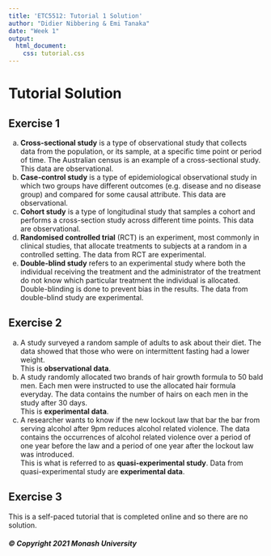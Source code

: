 ```yaml
---
title: 'ETC5512: Tutorial 1 Solution'
author: "Didier Nibbering & Emi Tanaka"
date: "Week 1"
output: 
  html_document:
    css: tutorial.css
---
```

  
  

# Tutorial Solution

## Exercise 1


a) **Cross-sectional study** is a type of observational study that collects data from the population, or its sample, at a specific time point or period of time. The Australian census is an example of a cross-sectional study. This data are observational.
b) **Case-control study** is a type of epidemiological observational study in which two groups have different outcomes (e.g. disease and no disease group) and compared for some causal attribute. This data are observational.
c) **Cohort study** is a type of longitudinal study that samples a cohort and performs a cross-section study across different time points.  This data are observational.
d) **Randomised controlled trial** (RCT) is an experiment, most commonly in clinical studies, that allocate treatments to subjects at a random in a controlled setting. The data from RCT are experimental.  
e) **Double-blind study** refers to an experimental study where both the individual receiving the treatment and the administrator of the treatment do not know which particular treatment the individual is allocated. Double-blinding is done to prevent bias in the results. The data from double-blind study are experimental.

## Exercise 2


a) A study surveyed a random sample of adults to ask about their diet. The data showed that those who were on intermittent fasting had a lower weight.  
This is **observational data**.
b) A study randomly allocated two brands of hair growth formula to 50 bald men. Each men were instructed to use the allocated hair formula everyday. The data contains the number of hairs on each men in the study after 30 days.  
This is **experimental data**.
c) A researcher wants to know if the new lockout law that bar the bar from serving alcohol after 9pm reduces alcohol related violence. The data contains the occurrences of alcohol related violence over a period of one year before the law and a period of one year after the lockout law was introduced.  
This is what is referred to as **quasi-experimental study**. Data from quasi-experimental study are **experimental data**.


## Exercise 3

This is a self-paced tutorial that is completed online and so there are no solution. 



##### © Copyright 2021 Monash University
